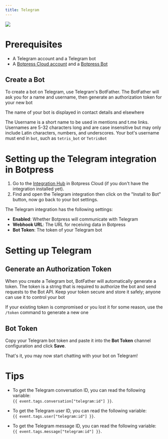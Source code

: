 ```yaml
---
title: Telegram
---
```



<img src="./assets/telegram.png" />

<br />

<Youtube url="https://www.youtube.com/embed/w0-UGm4mu74?si=52rCwXFhJgGrX5Pi" />

# Prerequisites

* A Telegram account and a Telegram bot
* A [Botpress Cloud account](https://sso.botpress.cloud) and a [Botpress Bot](/learn/get-started/quick-start)

## Create a Bot

To create a bot on Telegram, use Telegram's BotFather. The BotFather will ask you for a name and username, then generate an authorization token for your new bot

The name of your bot is displayed in contact details and elsewhere

The Username is a short name to be used in mentions and t.me links. Usernames are 5-32 characters long and are case insensitive but may only include Latin characters, numbers, and underscores. Your bot's username must end in `bot`, such as `tetris_bot` or `TetrisBot`

# Setting up the Telegram integration in Botpress

1. Go to the [Integration Hub](https://app.botpress.cloud/hub) in Botpress Cloud (if you don't have the integration installed yet).
2. Find and open the Telegram integration then click on the "Install to Bot" button, now go back to your bot settings.

The Telegram integration has the following settings:

* **Enabled**: Whether Botpress will communicate with Telegram
* **Webhook URL**: The URL for receiving data in Botpress
* **Bot Token**: The token of your Telegram bot

# Setting up Telegram

## Generate an Authorization Token

When you create a Telegram bot, BotFather will automatically generate a token. The token is a string that is required to authorize the bot and send requests to the Bot API. Keep your token secure and store it safely; anyone can use it to control your bot

If your existing token is compromised or you lost it for some reason, use the `/token` command to generate a new one

## Bot Token

Copy your Telegram bot token and paste it into the **Bot Token** channel configuration and click **Save**.

That's it, you may now start chatting with your bot on Telegram!

# Tips

* To get the Telegram conversation ID, you can read the following variable:\
  `{{ event.tags.conversation["telegram:id"] }}`.

* To get the Telegram user ID, you can read the following variable:\
  `{{ event.tags.user["telegram:id"] }}`.

* To get the Telegram message ID, you can read the following variable:\
  `{{ event.tags.message["telegram:id"] }}`.

